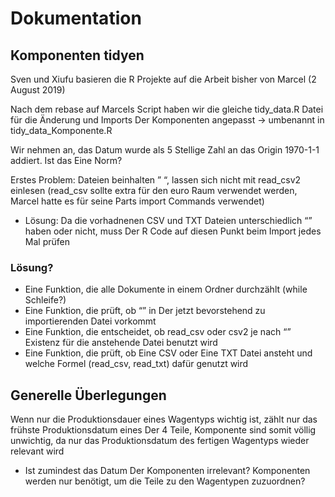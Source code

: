 # Dokumentation

## Komponenten tidyen

Sven und Xiufu basieren die R Projekte auf die Arbeit bisher von Marcel (2 August 2019)

Nach dem rebase auf Marcels Script haben wir die gleiche tidy_data.R Datei für die Änderung und Imports Der Komponenten angepasst -> umbenannt in tidy_data_Komponente.R

Wir nehmen an, das Datum wurde als 5 Stellige Zahl an das Origin 1970-1-1 addiert. Ist das Eine Norm?

Erstes Problem: Dateien beinhalten " ", lassen sich nicht mit read_csv2 einlesen (read_csv sollte extra für den euro Raum verwendet werden, Marcel hatte es für seine Parts import Commands verwendet)

* Lösung: Da die vorhadnenen CSV und TXT Dateien unterschiedlich "" haben oder nicht, muss Der R Code auf diesen Punkt beim Import jedes Mal prüfen

### Lösung?

* Eine Funktion, die alle Dokumente in einem Ordner durchzählt (while Schleife?)
* Eine Funktion, die prüft, ob "" in Der jetzt bevorstehend zu importierenden Datei vorkommt
* Eine Funktion, die entscheidet, ob read_csv oder csv2 je nach "" Existenz für die anstehende Datei benutzt wird
* Eine Funktion, die prüft, ob Eine CSV oder Eine TXT Datei ansteht und welche Formel (read_csv, read_txt) dafür genutzt wird



## Generelle Überlegungen

Wenn nur die Produktionsdauer eines Wagentyps wichtig ist, zählt nur das frühste Produktionsdatum eines Der 4 Teile, Komponente sind somit völlig unwichtig, da nur das Produktionsdatum des fertigen Wagentyps wieder relevant wird

* Ist zumindest das Datum Der Komponenten irrelevant? Komponenten werden nur benötigt, um die Teile zu den Wagentypen zuzuordnen?
